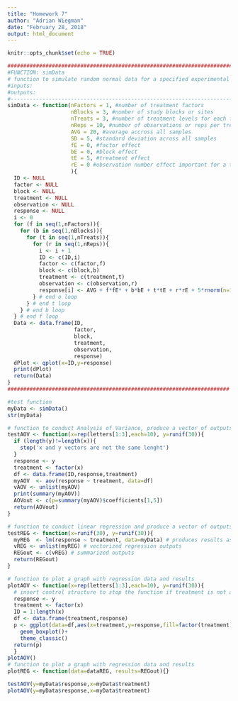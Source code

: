 ```yaml
---
title: "Homework 7"
author: "Adrian Wiegman"
date: "February 28, 2018"
output: html_document
---
```


```r
knitr::opts_chunk$set(echo = TRUE)
```

```r
#########################################################################
#FUNCTION: simData
# function to simulate random normal data for a specified experimental setup
#inputs:
#outputs:
#-------------------------------------------------------------------------
simData <- function(nFactors = 1, #number of treatment factors
                    nBlocks = 3, #number of study blocks or sites
                    nTreats = 3, #number of treatment levels for each factor
                    nReps = 10, #number of observations or reps per treatment level per block
                    AVG = 20, #average accross all samples 
                    SD = 5, #standard deviation across all samples
                    fE = 0, #factor effect
                    bE = 0, #block effect
                    tE = 5, #treatment effect
                    rE = 0 #observation number effect important for a time series
                    ){
  ID <- NULL
  factor <- NULL
  block <- NULL
  treatment <- NULL
  observation <- NULL
  response <- NULL
  i <- 0
  for (f in seq(1,nFactors)){
    for (b in seq(1,nBlocks)){
      for (t in seq(1,nTreats)){
        for (r in seq(1,nReps)){
          i <- i + 1
          ID <- c(ID,i)
          factor <- c(factor,f)
          block <- c(block,b)
          treatment <- c(treatment,t)
          observation <- c(observation,r)
          response[i] <- AVG + f*fE* + b*bE + t*tE + r*rE + 5*rnorm(n=1)
        } # end o loop
      } # end t loop
    } # end b loop
  } # end f loop
  Data <- data.frame(ID,
                     factor,
                     block,
                     treatment,
                     observation,
                     response)
  dPlot <- qplot(x=ID,y=response)
  print(dPlot)
  return(Data)
} 
######################################################################

#test function
myData <- simData()
str(myData) 
```

```r
# function to conduct Analysis of Variance, produce a vector of outputs and plot a graph
testAOV <- function(x=rep(letters[1:3],each=10), y=runif(30)){
  if (length(y)!=length(x)){
    stop('x and y vectors are not the same lenght')
  }
  response <- y
  treatment <- factor(x) 
  df <- data.frame(ID,response,treatment)
  myAOV  <- aov(response ~ treatment, data=df)
  vAOV <- unlist(myAOV)
  print(summary(myAOV))
  AOVout <- c(p=summary(myAOV)$coefficients[1,5])
  return(AOVout)
}

# function to conduct linear regression and produce a vector of outputs
testREG <- function(x=runif(30), y=runif(30)){
  myREG  <- lm(response ~ treatment, data=myData) # produces results as a list
  vREG <- unlist(myREG) # vectorized regression outputs
  REGout <- c(vREG) # summarized outputs
  return(REGout)
}

```
```r
# function to plot a graph with regression data and results
plotAOV <- function(x=rep(letters[1:3],each=10), y=runif(30)){
  # insert control structure to stop the function if treatment is not a factor
  response <- y
  treatment <- factor(x)
  ID = 1:length(x)
  df <- data.frame(treatment,response)
  p <- ggplot(data=df,aes(x=treatment,y=response,fill=factor(treatment))) +
    geom_boxplot()+
    theme_classic()
  return(p)
  }
plotAOV() 
# function to plot a graph with regression data and results
plotREG <- function(data=dataREG, results=REGout){}
```

```r
testAOV(y=myData$response,x=myData$treatment)
plotAOV(y=myData$response,x=myData$treatment)
```


